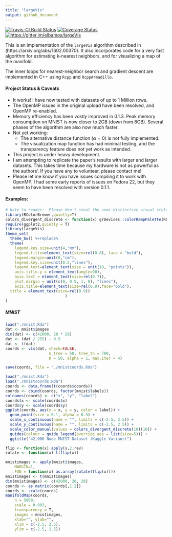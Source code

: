 ```yaml
---
title: "largeVis"
output: github_document
---
```


[![Travis-CI Build Status](https://travis-ci.org/elbamos/largeVis.svg?branch=master)](https://travis-ci.org/elbamos/largeVis) [![Coverage Status](https://img.shields.io/codecov/c/github/elbamos/largeVis/master.svg)](https://codecov.io/github/elbamos/largeVis?branch=master)[![https://gitter.im/elbamos/largeVis](https://badges.gitter.im/elbamos/largeVis.svg)](https://gitter.im/elbamos/largeVis?utm_source=badge&utm_medium=badge&utm_campaign=pr-badge&utm_content=badge)

This is an implementation of the `largeVis` algorithm described in (https://arxiv.org/abs/1602.00370).  It also incorporates code for a very fast algorithm for estimating k-nearest neighbors, and for visualizing a map of the manifold.

The inner loops for nearest-neighbor search and gradient descent are implemented in C++ using `Rcpp` and `RcppArmadillo`.

#### Project Status & Caveats
* It works!   I have now tested with datasets of up to 1 Million rows. 
* The OpenMP issues in the original upload have been resolved, and OpenMP re-enabled.
* Memory efficiency has been *vastly* improved in 0.1.3.  Peak memory consumption on MNIST is now closer to 2GB (down from 8GB). Several phases of the algorithm are also now much faster.
* Not yet working:
     + The alternative distance function ($\alpha = 0$) is not fully implemented.
     + The visualization map function has had minimal testing, and the transparency feature does not yet work as intended.
* This project is under heavy development.
* I am attempting to replicate the paper's results with larger and larger datasets.  This takes time because my hardware is not as powerful as the authors'.  If you have any to volunteer, please contact me!
* Please let me know if you have issues compiling it to work with OpenMP.  I had some early reports of issues on Fedora 22, but they seem to have been resolved with version 0.1.1.

#### Examples:
```r
# Note to reader:  Please don't steal the semi-distinctive visual style I spent several minutes creating for myself.
library(RColorBrewer,quietly=T)
colors_divergent_discrete <- function(x) grDevices::colorRampPalette(RColorBrewer::brewer.pal(x, "Spectral"))
require(ggplot2,quietly = T)
library(largeVis)
theme_set(
  theme_bw() %+replace%
  theme(
    legend.key.size=unit(4,"mm"),
    legend.title=element_text(size=rel(0.8), face = "bold"),
    legend.margin=unit(0,"cm"),
    legend.key.size=unit(0.5,"lines"),
    legend.text=element_text(size = unit(10, "points")),
    axis.title.y = element_text(angle=90),
    axis.text = element_text(size=rel(0.7)),
    plot.margin = unit(c(0, 0.5, 1, 0), "lines"),
    axis.title=element_text(size=rel(0.8),face="bold"),
  title = element_text(size=rel(0.9))
                          )
)

```

##### MNIST

```r
load("./mnist.Rda")
dat <- mnist$images
dim(dat) <- c(42000, 28 * 28)
dat <- (dat / 255) - 0.5
dat <- t(dat)
coords <- vis(dat, check=FALSE,
                   n_tree = 50, tree_th = 700,
                   K = 50, alpha = 1, max.iter = 4)
```
```r
save(coords, file = "./mnistcoords.Rda")
```
```r
load("./mnist.Rda")
load("./mnistcoords.Rda")
coords <- data.frame(t(coords$coords))
coords <- cbind(coords, factor(mnist$labels))
colnames(coords) <- c("x", "y", "label")
coords$x <- scale(coords$x)
coords$y <- scale(coords$y)
ggplot(coords, aes(x = x, y = y, color = label)) +
  geom_point(size = 0.1, alpha = 0.3) +
  scale_x_continuous(name = "", limits = c(-2.5, 2.5)) +
  scale_y_continuous(name = "", limits = c(-2.5, 2.5)) +
  scale_color_manual(values = colors_divergent_discrete(10)(10)) +
  guides(colour = guide_legend(override.aes = list(size=5))) +
  ggtitle("42,000 Node MNIST Dataset (Kaggle Variant)")
```

```r
flip <- function(x) apply(x,2,rev)
rotate <- function(x) t(flip(x))

mnistimages <- apply(mnist$images,
    MARGIN=1,
    FUN = function(x) as.array(rotate(flip(x))))
mnistimages <- t(mnistimages)
dim(mnistimages) <- c(42000, 28, 28)
coords <- as.matrix(coords[,1:2])
coords <- scale(coords)
manifoldMap(coords,
    n = 5000,
    scale = 0.003,
    transparency = T,
    images = mnistimages,
    xlab="", ylab="",
    xlim = c(-2.5, 2.5), 
    ylim = c(-2.5, 2.5))
```
